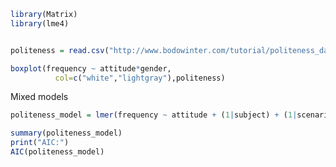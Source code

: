 ```r
library(Matrix)
library(lme4)


politeness = read.csv("http://www.bodowinter.com/tutorial/politeness_data.csv")

boxplot(frequency ~ attitude*gender,
          col=c("white","lightgray"),politeness)
```
Mixed models
```r
politeness_model = lmer(frequency ~ attitude + (1|subject) + (1|scenario), data=politeness)

summary(politeness_model)
print("AIC:")
AIC(politeness_model)
```


